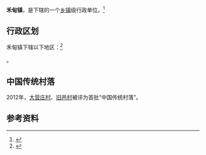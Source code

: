 {{中国乡级行政区|53/29/23/107/000
|位置图文件名 = 禾甸镇位置图.svg
|位置图描述 = 禾甸镇在祥云县的位置
|政府驻地 = 禾甸街
|毗邻行政区 = 东：[[东山彝族乡_(祥云县)|东山彝族乡]]<br>南：[[刘厂镇|刘厂镇]]<br>西：[[祥城镇|祥城镇]]<br>西北：[[宾川县|宾川县]][[乔甸镇|乔甸镇]]<br>北：[[米甸镇|米甸镇]]
|总面积 = 305.88平方千米
|总人口 = 34,984<ref>{{Cite web|title=祥云县第七次全国人口普查主要数据公报|url=https://mp.weixin.qq.com/s/9vHFNE0PhcZ95fSjDic6RA|access-date=2022-01-07|date=2021-07-02|publisher=祥云时讯|archive-date=2022-06-15|archive-url=https://web.archive.org/web/20220615060335/https://mp.weixin.qq.com/s/9vHFNE0PhcZ95fSjDic6RA|dead-url=no}}</ref>
|总人口年份 = 2020
|GDP = 15.3亿元<ref>{{Cite web |date=2022-01-20 |title=禾甸镇 |url=http://wcms.dali.gov.cn:8011/xyxrmzf/c103650/202201/6124bcde7fef4f05a01044fc4672d390.shtml |website=祥云县人民政府 |access-date=2022-06-15}}</ref>
|GDP年份 = 2021
|邮政编码 = 672108
}}

'''禾甸镇'''，是{{PRC admin/fullname|53/29/23/107/000|3}}下辖的一个[[乡镇|乡镇]]级行政单位。<ref>{{PRC admin/ref sgc|{{PRC admin/parent|53/29/23/107/000}}}}</ref>

== 行政区划 ==

禾甸镇下辖以下地区：<ref>{{PRC admin/ref sgc|53/29/23/107/000}}</ref>

{{PRC admin/children|53/29/23/107/000}}。

==中国传统村落==
2012年，[[大营庄村|大营庄村]]、[[旧邑村|旧邑村]]被评为首批“中国传统村落”。

== 参考资料 ==

{{reflist}}

{{行政区划小作品}}
{{PRC admin/navcat|53/29/23/107/000}}